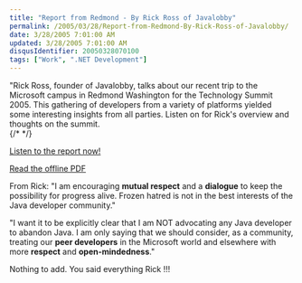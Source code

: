 ```yaml
---
title: "Report from Redmond - By Rick Ross of Javalobby"
permalink: /2005/03/28/Report-from-Redmond-By-Rick-Ross-of-Javalobby/
date: 3/28/2005 7:01:00 AM
updated: 3/28/2005 7:01:00 AM
disqusIdentifier: 20050328070100
tags: ["Work", ".NET Development"]
---
```


"Rick Ross, founder of Javalobby, talks about our recent trip to the 
Microsoft campus in Redmond Washington for the Technology Summit 2005. This 
gathering of developers from a variety of platforms yielded some interesting 
insights from all parties. Listen on for Rick's overview and thoughts on the 
summit.   
{/* <!-- more --> */}

[Listen to the report now! ](http://www.javalobby.org/eps/summit)

[Read the offline PDF ](http://www.javalobby.org/members-only/summit/mts.pdf)

From Rick: "I am encouraging **mutual respect** and a 
**dialogue** to keep the possibility for progress alive. Frozen 
hatred is not in the best interests of the Java developer community."

"I want it to be explicitly clear that I am NOT advocating any Java developer 
to abandon Java. I am only saying that we should consider, as a community, 
treating our **peer developers** in the Microsoft world and 
elsewhere with more **respect** and 
**open-mindedness**."

Nothing to add. You said everything Rick !!!
